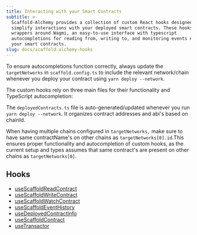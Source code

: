 ```yaml
---
title: Interacting with your Smart Contracts
subtitle: >-
  Scaffold-Alchemy provides a collection of custom React hooks designed to
  simplify interactions with your deployed smart contracts. These hooks are
  wrappers around Wagmi, an easy-to-use interface with typescript
  autocompletions for reading from, writing to, and monitoring events emitted by
  your smart contracts.
slug: docs/scaffold-alchemy-hooks
---
```



To ensure autocompletions function correctly, always update the `targetNetworks` in `scaffold.config.ts` to include the relevant network/chain whenever you deploy your contract using `yarn deploy --network`.

<Info>
  The custom hooks rely on three main files for their functionality and TypeScript autocompletion:

  The `deployedContracts.ts` file is auto-generated/updated whenever you run `yarn deploy --network`. It organizes contract addresses and abi's based on chainId.

  When having multiple chains configured in `targetNetworks,` make sure to have same contractName's on other chains as `targetNetworks[0].id`.This ensures proper functionality and autocompletion of custom hooks, as the current setup and types assumes that same contract's are present on other chains as `targetNetworks[0]`.
</Info>

## Hooks

* [useScaffoldReadContract](/docs/usescaffoldreadcontract)
* [useScaffoldWriteContract](/docs/usescaffoldwritecontract)
* [useScaffoldWatchContract](/docs/usescaffoldwatchcontract)
* [useScaffoldEventHistory](/docs/usescaffoldeventhistory)
* [useDeployedContractInfo](/docs/usedeployedcontractinfo)
* [useScaffoldContract](/docs/usescaffoldcontract)
* [useTransactor](/docs/usetransactor)
